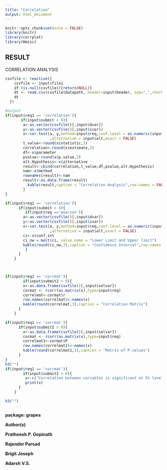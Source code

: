 ```yaml
---
title: "Correlation"
output: html_document
---
```



```r
knitr::opts_chunk$set(echo = FALSE)
library(knitr)
library(corrplot)
library(Hmisc)
```
## RESULT
CORRELATION ANALYSIS 

```r
csvfile <- reactive({
    csvfile <- input$file1
    if (is.null(csvfile)){return(NULL)}
    dt <- read.csv(csvfile$datapath, header=input$header, sep=",",check.names = FALSE)
    dt
  })

#output
if(input$req1 == 'correlation'){
       if(input$submit > 0){
        a<-as.vector(csvfile()[,input$dvar])
        y<-as.vector(csvfile()[,input$ivar])
        x<-cor.test(a, y,method=input$req,conf.level = as.numeric(input$ci)
                    ,alternative = input$alt,exact = FALSE)
        t_value<-round(x$statistic,3)
        correlation<-round(x$estimate,3)
        df<-x$parameter
        pvalue<-round(x$p.value,3)
        alt.Hypothesis<-x$alternative
        result<-cbind(correlation,t_value,df,pvalue,alt.Hypothesis)
        nam<-x$method
        rownames(result)<-nam
        result<-as.data.frame(result)
          kable(result,caption = "Correlation Analysis",row.names = FALSE)
        }
}

if(input$req1 == 'correlation'){
      if(input$submit > 0){
         if(input$req =='pearson'){
        a<-as.vector(csvfile()[,input$dvar])
        y<-as.vector(csvfile()[,input$ivar])
        x<-cor.test(a, y,method=input$req,conf.level = as.numeric(input$ci)
                    ,alternative = input$alt,exact = FALSE)
        ci<-x$conf.int
        ci_nw = melt(ci, value.name = "Lower Limit and Upper limit")
        kable(round(ci_nw,3),caption = "Confidence Interval",row.names = FALSE)
         }
      }
    } 



if(input$req1 == 'corrmat'){
        if(input$submit2 > 0){
        x<-as.data.frame(csvfile()[,input$selvar])
        cormat <- rcorr(as.matrix(x),type=input$req)
        correlmat<-cormat$r
        row.names(correlmat)<-names(x)
        kable(round(correlmat,3),caption = "Correlation Matrix")
      }
    }

if(input$req1 == 'corrmat'){
      if(input$submit2 > 0){
        x<-as.data.frame(csvfile()[,input$selvar])
        cormat <- rcorr(as.matrix(x),type=input$req)
        correlmat1<-cormat$P
        row.names(correlmat1)<-names(x)
        kable(round(correlmat1,3),caption = "Matrix of P-values")
      }
}
h3("")
if(input$req1 == 'corrmat'){
        if(input$submit2 > 0){
         x<-c("Correlation between variables is significant at 5% level if P-values are < 0.05")
         print(x)
      }
    }

h3("")



```








**package: grapes**

**Author(s)**

**Pratheesh P. Gopinath**

**Rajender Parsad**

**Brigit Joseph**

**Adarsh V.S.**

